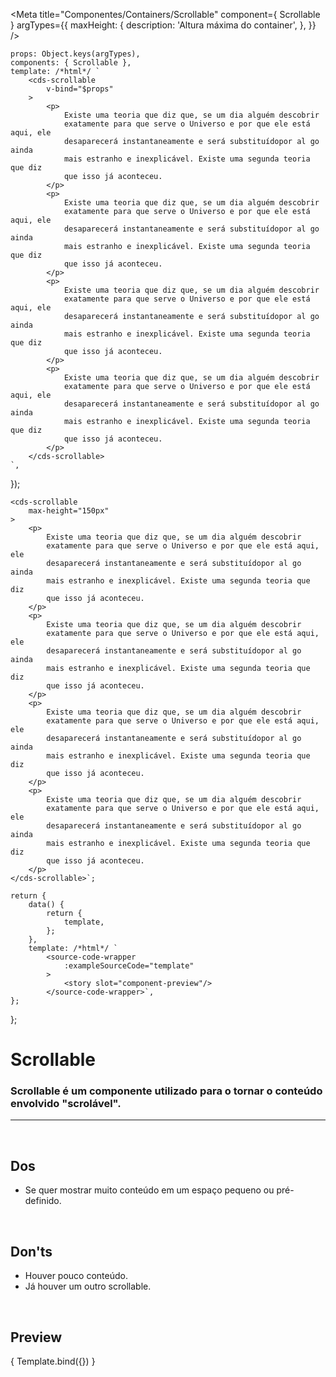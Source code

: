 
<Meta
	title="Componentes/Containers/Scrollable"
	component={ Scrollable }
	argTypes={{
		maxHeight: {
			description: 'Altura máxima do container',
		},
	}}
/>

	props: Object.keys(argTypes),
	components: { Scrollable },
	template: /*html*/ `
		<cds-scrollable
			v-bind="$props" 
		>
			<p>
				Existe uma teoria que diz que, se um dia alguém descobrir 
				exatamente para que serve o Universo e por que ele está aqui, ele 
				desaparecerá instantaneamente e será substituídopor al go ainda 
				mais estranho e inexplicável. Existe uma segunda teoria que diz 
				que isso já aconteceu.
			</p>
			<p>
				Existe uma teoria que diz que, se um dia alguém descobrir 
				exatamente para que serve o Universo e por que ele está aqui, ele 
				desaparecerá instantaneamente e será substituídopor al go ainda 
				mais estranho e inexplicável. Existe uma segunda teoria que diz 
				que isso já aconteceu.
			</p>
			<p>
				Existe uma teoria que diz que, se um dia alguém descobrir 
				exatamente para que serve o Universo e por que ele está aqui, ele 
				desaparecerá instantaneamente e será substituídopor al go ainda 
				mais estranho e inexplicável. Existe uma segunda teoria que diz 
				que isso já aconteceu.
			</p>
			<p>
				Existe uma teoria que diz que, se um dia alguém descobrir 
				exatamente para que serve o Universo e por que ele está aqui, ele 
				desaparecerá instantaneamente e será substituídopor al go ainda 
				mais estranho e inexplicável. Existe uma segunda teoria que diz 
				que isso já aconteceu.
			</p>
		</cds-scrollable>
	`,
});

	<cds-scrollable
		max-height="150px"
	>
		<p>
			Existe uma teoria que diz que, se um dia alguém descobrir 
			exatamente para que serve o Universo e por que ele está aqui, ele 
			desaparecerá instantaneamente e será substituídopor al go ainda 
			mais estranho e inexplicável. Existe uma segunda teoria que diz 
			que isso já aconteceu.
		</p>
		<p>
			Existe uma teoria que diz que, se um dia alguém descobrir 
			exatamente para que serve o Universo e por que ele está aqui, ele 
			desaparecerá instantaneamente e será substituídopor al go ainda 
			mais estranho e inexplicável. Existe uma segunda teoria que diz 
			que isso já aconteceu.
		</p>
		<p>
			Existe uma teoria que diz que, se um dia alguém descobrir 
			exatamente para que serve o Universo e por que ele está aqui, ele 
			desaparecerá instantaneamente e será substituídopor al go ainda 
			mais estranho e inexplicável. Existe uma segunda teoria que diz 
			que isso já aconteceu.
		</p>
		<p>
			Existe uma teoria que diz que, se um dia alguém descobrir 
			exatamente para que serve o Universo e por que ele está aqui, ele 
			desaparecerá instantaneamente e será substituídopor al go ainda 
			mais estranho e inexplicável. Existe uma segunda teoria que diz 
			que isso já aconteceu.
		</p>
	</cds-scrollable>`;

	return {
		data() {
			return {
				template,
			};
		},
		template: /*html*/ `
			<source-code-wrapper
				:exampleSourceCode="template"
			>
				<story slot="component-preview"/>
			</source-code-wrapper>`,
	};
};

# Scrollable

### Scrollable é um componente utilizado para o tornar o conteúdo envolvido "scrolável".
---
<br />

## Dos
- Se quer mostrar muito conteúdo em um espaço pequeno ou pré-definido.

<br />

## Don'ts
- Houver pouco conteúdo.
- Já houver um outro scrollable.

<br />

## Preview

<Canvas>
	<Story
		name="Scrollable"
		decorators={[docsDecorator]}
		args={{
			maxHeight: '150px',
		}}
	>
		{ Template.bind({}) }
	</Story>
</Canvas>

<ArgsTable story="Scrollable" />
